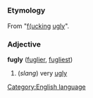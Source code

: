 =={{en}}==
[[Category:English language]]
===Etymology===
From "[[fucking|f(ucking]] [[ugly]]".
===Adjective===
'''fugly''' ([[fuglier]], [[fugliest]])

#(''slang'') very [[ugly]]